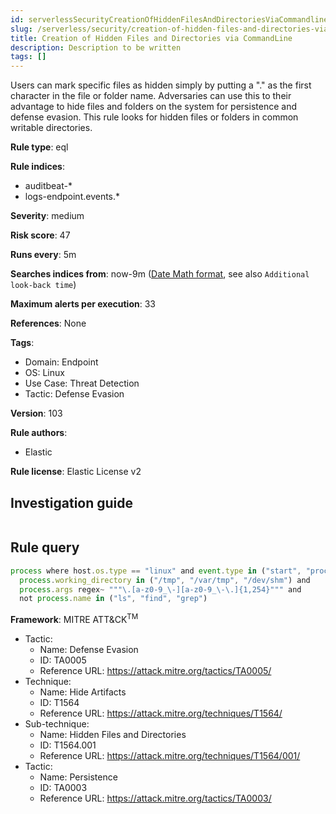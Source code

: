 ```yaml
---
id: serverlessSecurityCreationOfHiddenFilesAndDirectoriesViaCommandline
slug: /serverless/security/creation-of-hidden-files-and-directories-via-commandline
title: Creation of Hidden Files and Directories via CommandLine
description: Description to be written
tags: []
---
```


<div id="creation-of-hidden-files-and-directories-via-commandline"></div>

Users can mark specific files as hidden simply by putting a "." as the first character in the file or folder name. Adversaries can use this to their advantage to hide files and folders on the system for persistence and defense evasion. This rule looks for hidden files or folders in common writable directories.

**Rule type**: eql

**Rule indices**: 

* auditbeat-*
* logs-endpoint.events.*

**Severity**: medium

**Risk score**: 47

**Runs every**: 5m

**Searches indices from**: now-9m ([Date Math format](((ref))/common-options.html#date-math), see also <DocLink id="serverlessSecurityRulesUiCreate" section="set-the-rules-schedule">`Additional look-back time`</DocLink>)

**Maximum alerts per execution**: 33

**References**: None

**Tags**: 

* Domain: Endpoint
* OS: Linux
* Use Case: Threat Detection
* Tactic: Defense Evasion

**Version**: 103

**Rule authors**: 

* Elastic

**Rule license**: Elastic License v2

## Investigation guide

```markdown

```

## Rule query

```js
process where host.os.type == "linux" and event.type in ("start", "process_started") and
  process.working_directory in ("/tmp", "/var/tmp", "/dev/shm") and
  process.args regex~ """\.[a-z0-9_\-][a-z0-9_\-\.]{1,254}""" and
  not process.name in ("ls", "find", "grep")

```

**Framework**: MITRE ATT&CK<sup>TM</sup>

* Tactic:
    * Name: Defense Evasion
    * ID: TA0005
    * Reference URL: https://attack.mitre.org/tactics/TA0005/
* Technique:
    * Name: Hide Artifacts
    * ID: T1564
    * Reference URL: https://attack.mitre.org/techniques/T1564/
* Sub-technique:
    * Name: Hidden Files and Directories
    * ID: T1564.001
    * Reference URL: https://attack.mitre.org/techniques/T1564/001/
* Tactic:
    * Name: Persistence
    * ID: TA0003
    * Reference URL: https://attack.mitre.org/tactics/TA0003/


